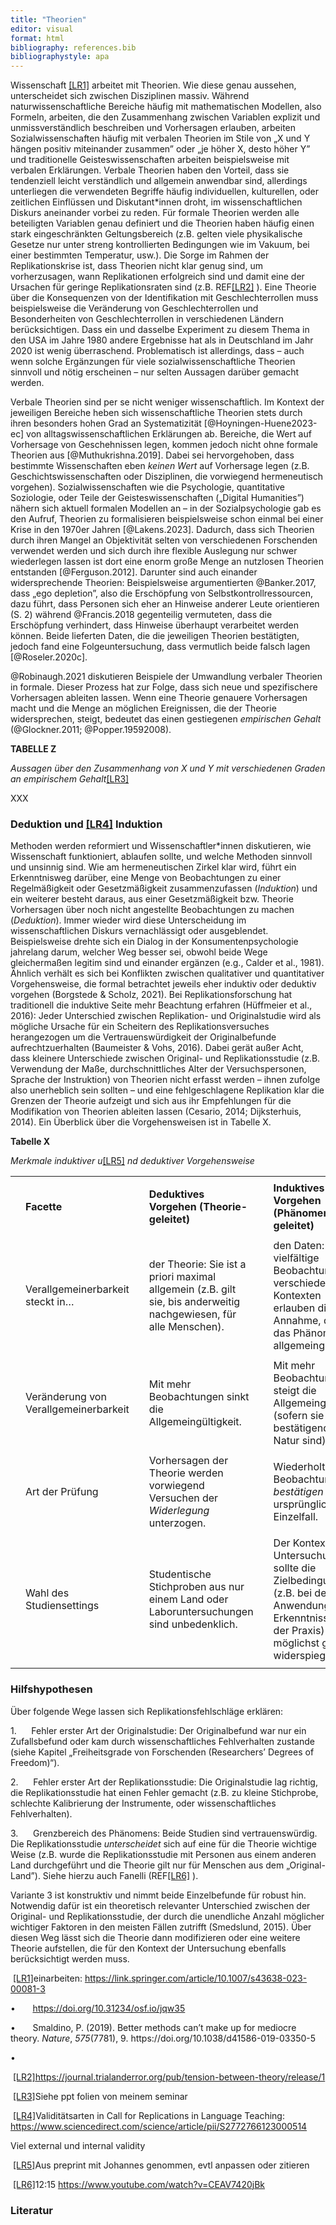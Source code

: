 ```yaml
---
title: "Theorien"
editor: visual
format: html
bibliography: references.bib
bibliographystyle: apa
---
```


Wissenschaft [\[LR1\]](#_msocom_1) arbeitet mit Theorien. Wie diese genau aussehen, unterscheidet sich zwischen Disziplinen massiv. Während naturwissenschaftliche Bereiche häufig mit mathematischen Modellen, also Formeln, arbeiten, die den Zusammenhang zwischen Variablen explizit und unmissverständlich beschreiben und Vorhersagen erlauben, arbeiten Sozialwissenschaften häufig mit verbalen Theorien im Stile von „X und Y hängen positiv miteinander zusammen" oder „je höher X, desto höher Y" und traditionelle Geisteswissenschaften arbeiten beispielsweise mit verbalen Erklärungen. Verbale Theorien haben den Vorteil, dass sie tendenziell leicht verständlich und allgemein anwendbar sind, allerdings unterliegen die verwendeten Begriffe häufig individuellen, kulturellen, oder zeitlichen Einflüssen und Diskutant\*innen droht, im wissenschaftlichen Diskurs aneinander vorbei zu reden. Für formale Theorien werden alle beteiligten Variablen genau definiert und die Theorien haben häufig einen stark eingeschränkten Geltungsbereich (z.B. gelten viele physikalische Gesetze nur unter streng kontrollierten Bedingungen wie im Vakuum, bei einer bestimmten Temperatur, usw.). Die Sorge im Rahmen der Replikationskrise ist, dass Theorien nicht klar genug sind, um vorherzusagen, wann Replikationen erfolgreich sind und damit eine der Ursachen für geringe Replikationsraten sind (z.B. REF[\[LR2\]](#_msocom_2) ). Eine Theorie über die Konsequenzen von der Identifikation mit Geschlechterrollen muss beispielsweise die Veränderung von Geschlechterrollen und Besonderheiten von Geschlechterrollen in verschiedenen Ländern berücksichtigen. Dass ein und dasselbe Experiment zu diesem Thema in den USA im Jahre 1980 andere Ergebnisse hat als in Deutschland im Jahr 2020 ist wenig überraschend. Problematisch ist allerdings, dass -- auch wenn solche Ergänzungen für viele sozialwissenschaftliche Theorien sinnvoll und nötig erscheinen -- nur selten Aussagen darüber gemacht werden.

Verbale Theorien sind per se nicht weniger wissenschaftlich. Im Kontext der jeweiligen Bereiche heben sich wissenschaftliche Theorien stets durch ihren besonders hohen Grad an Systematizität [@Hoyningen-Huene2023-ec] von alltagswissenschaftlichen Erklärungen ab. Bereiche, die Wert auf Vorhersage von Geschehnissen legen, kommen jedoch nicht ohne formale Theorien aus [@Muthukrishna.2019]. Dabei sei hervorgehoben, dass bestimmte Wissenschaften eben *keinen Wert* auf Vorhersage legen (z.B. Geschichtswissenschaften oder Disziplinen, die vorwiegend hermeneutisch vorgehen). Sozialwissenschaften wie die Psychologie, quantitative Soziologie, oder Teile der Geisteswissenschaften („Digital Humanities") nähern sich aktuell formalen Modellen an -- in der Sozialpsychologie gab es den Aufruf, Theorien zu formalisieren beispielsweise schon einmal bei einer Krise in den 1970er Jahren [@Lakens.2023]. Dadurch, dass sich Theorien durch ihren Mangel an Objektivität selten von verschiedenen Forschenden verwendet werden und sich durch ihre flexible Auslegung nur schwer wiederlegen lassen ist dort eine enorm große Menge an nutzlosen Theorien entstanden [@Ferguson.2012]. Darunter sind auch einander widersprechende Theorien: Beispielsweise argumentierten @Banker.2017, dass „ego depletion", also die Erschöpfung von Selbstkontrollressourcen, dazu führt, dass Personen sich eher an Hinweise anderer Leute orientieren (S. 2) während @Francis.2018 gegenteilig vermuteten, dass die Erschöpfung verhindert, dass Hinweise überhaupt verarbeitet werden können. Beide lieferten Daten, die die jeweiligen Theorien bestätigten, jedoch fand eine Folgeuntersuchung, dass vermutlich beide falsch lagen [@Roseler.2020c].

@Robinaugh.2021 diskutieren Beispiele der Umwandlung verbaler Theorien in formale. Dieser Prozess hat zur Folge, dass sich neue und spezifischere Vorhersagen ableiten lassen. Wenn eine Theorie genauere Vorhersagen macht und die Menge an möglichen Ereignissen, die der Theorie widersprechen, steigt, bedeutet das einen gestiegenen *empirischen Gehalt* (@Glockner.2011; @Popper.19592008).

**TABELLE Z**

*Aussagen über den Zusammenhang von X und Y mit verschiedenen Graden an empirischem Gehalt*[\[LR3\]](#_msocom_3) 

XXX

### Deduktion und [\[LR4\]](#_msocom_4) Induktion

Methoden werden reformiert und Wissenschaftler\*innen diskutieren, wie Wissenschaft funktioniert, ablaufen sollte, und welche Methoden sinnvoll und unsinnig sind. Wie am hermeneutischen Zirkel klar wird, führt ein Erkenntnisweg darüber, eine Menge von Beobachtungen zu einer Regelmäßigkeit oder Gesetzmäßigkeit zusammenzufassen (*Induktion*) und ein weiterer besteht daraus, aus einer Gesetzmäßigkeit bzw. Theorie Vorhersagen über noch nicht angestellte Beobachtungen zu machen (*Deduktion*). Immer wieder wird diese Unterscheidung im wissenschaftlichen Diskurs vernachlässigt oder ausgeblendet. Beispielsweise drehte sich ein Dialog in der Konsumentenpsychologie jahrelang darum, welcher Weg besser sei, obwohl beide Wege gleichermaßen legitim sind und einander ergänzen (e.g., Calder et al., 1981). Ähnlich verhält es sich bei Konflikten zwischen qualitativer und quantitativer Vorgehensweise, die formal betrachtet jeweils eher induktiv oder deduktiv vorgehen (Borgstede & Scholz, 2021). Bei Replikationsforschung hat traditionell die induktive Seite mehr Beachtung erfahren (Hüffmeier et al., 2016): Jeder Unterschied zwischen Replikation- und Originalstudie wird als mögliche Ursache für ein Scheitern des Replikationsversuches herangezogen um die Vertrauenswürdigkeit der Originalbefunde aufrechtzuerhalten (Baumeister & Vohs, 2016). Dabei gerät außer Acht, dass kleinere Unterschiede zwischen Original- und Replikationsstudie (z.B. Verwendung der Maße, durchschnittliches Alter der Versuchspersonen, Sprache der Instruktion) von Theorien nicht erfasst werden -- ihnen zufolge also unerheblich sein sollten -- und eine fehlgeschlagene Replikation klar die Grenzen der Theorie aufzeigt und sich aus ihr Empfehlungen für die Modifikation von Theorien ableiten lassen (Cesario, 2014; Dijksterhuis, 2014). Ein Überblick über die Vorgehensweisen ist in Tabelle X.

**Tabelle X**

*Merkmale induktiver u*[\[LR5\]](#_msocom_5) *nd deduktiver Vorgehensweise*

|     |                                       |     |                                                                                                                   |     |                                                                                                                                              |     |
|--------|--------|--------|---------------|--------|--------------------|--------|
|     |                                       |     |                                                                                                                   |     |                                                                                                                                              |     |
|     | **Facette**                           |     | **Deduktives Vorgehen (Theorie-geleitet)**                                                                        |     | **Induktives Vorgehen (Phänomen-geleitet)**                                                                                                  |     |
|     |                                       |     |                                                                                                                   |     |                                                                                                                                              |     |
|     | Verallgemeinerbarkeit steckt in...    |     | der Theorie: Sie ist a priori maximal allgemein (z.B. gilt sie, bis anderweitig nachgewiesen, für alle Menschen). |     | den Daten: Erst vielfältige Beobachtungen in verschiedenen Kontexten erlauben die Annahme, dass das Phänomen allgemeingültig ist.            |     |
|     |                                       |     |                                                                                                                   |     |                                                                                                                                              |     |
|     | Veränderung von Verallgemeinerbarkeit |     | Mit mehr Beobachtungen sinkt die Allgemeingültigkeit.                                                             |     | Mit mehr Beobachtungen steigt die Allgemeingültigkeit (sofern sie bestätigender Natur sind).                                                 |     |
|     |                                       |     |                                                                                                                   |     |                                                                                                                                              |     |
|     | Art der Prüfung                       |     | Vorhersagen der Theorie werden vorwiegend Versuchen der *Widerlegung* unterzogen.                                 |     | Wiederholte Beobachtungen *bestätigen* den ursprünglichen Einzelfall.                                                                        |     |
|     |                                       |     |                                                                                                                   |     |                                                                                                                                              |     |
|     | Wahl des Studiensettings              |     | Studentische Stichproben aus nur einem Land oder Laboruntersuchungen sind unbedenklich.                           |     | Der Kontext der Untersuchung sollte die Zielbedingungen (z.B. bei der Anwendung der Erkenntnisse in der Praxis) möglichst gut widerspiegeln. |     |
|     |                                       |     |                                                                                                                   |     |                                                                                                                                              |     |

### Hilfshypothesen

Über folgende Wege lassen sich Replikationsfehlschläge erklären:

1.      Fehler erster Art der Originalstudie: Der Originalbefund war nur ein Zufallsbefund oder kam durch wissenschaftliches Fehlverhalten zustande (siehe Kapitel „Freiheitsgrade von Forschenden (Researchers' Degrees of Freedom)").

2.      Fehler erster Art der Replikationsstudie: Die Originalstudie lag richtig, die Replikationsstudie hat einen Fehler gemacht (z.B. zu kleine Stichprobe, schlechte Kalibrierung der Instrumente, oder wissenschaftliches Fehlverhalten).

3.      Grenzbereich des Phänomens: Beide Studien sind vertrauenswürdig. Die Replikationsstudie *unterscheidet* sich auf eine für die Theorie wichtige Weise (z.B. wurde die Replikationsstudie mit Personen aus einem anderen Land durchgeführt und die Theorie gilt nur für Menschen aus dem „Original-Land"). Siehe hierzu auch Fanelli (REF[\[LR6\]](#_msocom_6) ).

Variante 3 ist konstruktiv und nimmt beide Einzelbefunde für robust hin. Notwendig dafür ist ein theoretisch relevanter Unterschied zwischen der Original- und Replikationsstudie, der durch die unendliche Anzahl möglicher wichtiger Faktoren in den meisten Fällen zutrifft (Smedslund, 2015). Über diesen Weg lässt sich die Theorie dann modifizieren oder eine weitere Theorie aufstellen, die für den Kontext der Untersuchung ebenfalls berücksichtigt werden muss.

 [\[LR1\]](#_msoanchor_1)einarbeiten: <https://link.springer.com/article/10.1007/s43638-023-00081-3>

•       <https://doi.org/10.31234/osf.io/jqw35>

•       Smaldino, P. (2019). Better methods can't make up for mediocre theory. *Nature*, *575*(7781), 9. https://doi.org/10.1038/d41586-019-03350-5

•        

 [\[LR2\]](#_msoanchor_2)<https://journal.trialanderror.org/pub/tension-between-theory/release/1>

 [\[LR3\]](#_msoanchor_3)Siehe ppt folien von meinem seminar

 [\[LR4\]](#_msoanchor_4)Validitätsarten in Call for Replications in Language Teaching: <https://www.sciencedirect.com/science/article/pii/S2772766123000514>

Viel external und internal validity

 [\[LR5\]](#_msoanchor_5)Aus preprint mit Johannes genommen, evtl anpassen oder zitieren

 [\[LR6\]](#_msoanchor_6)12:15 <https://www.youtube.com/watch?v=CEAV7420jBk>

### Literatur
